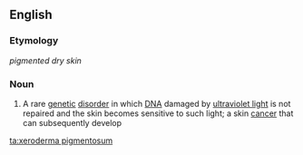 ==English==

===Etymology===
{{L.}} ''pigmented dry skin''

===Noun===
{{wikipedia}}
{{en-noun|sg=[[xeroderma]] [[pigmentosum]]|-}}

#{{medicine}} A rare [[genetic]] [[disorder]] in which [[DNA]] damaged by [[ultraviolet light]] is not repaired and the skin becomes sensitive to such light; a skin [[cancer]] that can subsequently develop

[[ta:xeroderma pigmentosum]]